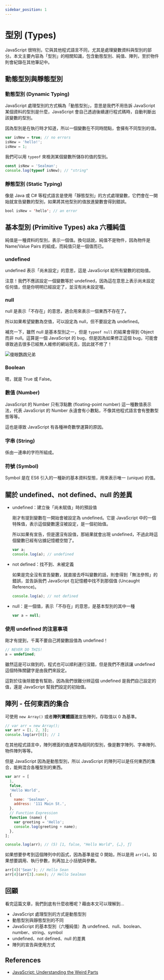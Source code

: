```yaml
---
sidebar_position: 1
---
```


# 型別 (Types)

JavaScript 很特別，它與其他程式語言不同，尤其是處理變數資料與型別的部分。本文主要內容為「型別」的相關知識，包含動態型別、純值、陣列，至於物件則會紀錄在其他筆記中。

## 動態型別與靜態型別

### 動態型別 (Dynamic Typing)

JavaScript 處理型別的方式稱為「動態型別」，意思是我們不用告訴 JavaScript 某個資料的型別是什麼，JavaScript 會自己透過後續運行程式碼時，自動判斷出該變數的型別。

因為型別是在執行時才知道，所以一個變數在不同時間點，會擁有不同型別的值。

```javascript
var isNew = true; // no errors
isNew = 'hello!';
isNew = 1;
```

我們可以用 `typeof` 來檢測某個變數所儲存的值的型別。

```javascript
const isNew = 'Sealman';
console.log(typeof isNew); // "string"
```

### 靜態型別 (Static Typing)

像是 Java 或 C# 等程式語言是使用「靜態型別」的方式處理變數，它們會在一開始就宣告變數的型別，如果將其他型別的值放進變數會得到錯誤。

```java
bool isNew = 'hello'; // an error
```

## 基本型別 (Primitive Types) aka 六種純值

純值是一種資料的型別，表示一個值。換句話說，純值不是物件，因為物件是 Name/Value Pairs 的組成，而純值只是一個值而已。

### undefined

undefined 表示「尚未設定」的意思，這是 JavaScript 給所有變數的初始值。

注意！我們不應該設定一個變數等於 undefined，因為這在意思上表示尚未設定任何值，但是你明明已經設定了，並沒有尚未設定喔。

### null

null 是表示「不存在」的意思，適合用來表示一個東西不存在了。

所以如果希望變數為空值，可以設定為 null，但不要設定為 undefined。

補充一下，雖然 null 是基本型別之一，但是 `typeof null` 的結果會得到 Object 而非 null。這算是一個 JavaScript 的 bug，但是因為如果修正這個 bug，可能會導致過去很多已經無人維修的網站死去，因此就不修了！

![傻眼鸚鵡兄弟](https://i.imgur.com/c8Nt4IY.png)

### Boolean

嗯，就是 True 或 False。

### 數值 (Number)

JavaScript 的 Number 只有浮點數 (floating-point number) 這一種數值表示法，代表 JavaScript 的 Number 永遠會有小數點，不像其他程式語言會有整數型態等等。

這也是導致 JavaScript 有各種神奇數學運算的原因。

### 字串 (String)

係由一連串的字符所組成。

### 符號 (Symbol)

Symbol 是在 ES6 引入的一種新的基本資料型態，用來表示唯一 (unique) 的值。

## 關於 undefined、not defined、null 的差異

- undefined：建立後「尚未賦值」時的預設值

  剛才有提到變數在一開始會被設定為 undefined。它是 JavaScript 中的一個特殊值，表示這個變數還沒被設定，是一個初始值。

  所以如果有宣告，但是還沒有設值，那結果就會出現 undefined，不過此時這個變數已經有佔據記憶體空間了。

  ```javascript
  var a;
  console.log(a); // undefined
  ```

- not defined：找不到、未被定義

  如果是完全沒有宣告變數，就直接去呼叫變數的話，則會得到「無法參照」的錯誤，並告訴我們 JavaScript 在記憶體中找不到那個值 (Uncaught Reference)。

  ```javascript
  console.log(a); // not defined
  ```

- null：是一個值，表示「不存在」的意思，是基本型別的其中一種

  ```javascript
  var a = null;
  ```

### 使用 undefined 的注意事項

剛才有提到，千萬不要自己將變數設值為 undefined！

```javascript
// NEVER DO THIS!
a = undefined;
```

雖然這是可以做到的，程式也可以順利運行沒錯，但是我們不應該讓 undefined 這個特殊關鍵字是由我們來設定。

這對於往後除錯會有幫助，因為我們很難分辨這個 undefined 是我們自己設定的值，還是 JavaScript 幫我們設定的初始值。

## 陣列 - 任何東西的集合

可使用 `new Array()` 或者**陣列實體語法**宣告陣列，存取值以 0 為基準。

```javascript
// var arr = new Array();
var arr = [1, 2, 3];
console.log(arr[0]); // 1
```

在其他程式語言中，陣列裡面的值通常為相同的型別，像是數字陣列、字串陣列、物件陣列等等。

但是 JavaScript 因為是動態型別，所以 JavaScript 的陣列可以是任何東西的集合，能夠混合各種型別的東西。

```javascript
var arr = [
  1,
  false,
  'Hello World',
  {
    name: 'Sealman',
    address: '111 Main St.',
  },
  // Function Expression
  function (name) {
    var greeting = 'Hello';
    console.log(greeting + name);
  },
];

console.log(arr); // (5) [1, false, "Hello World", {…}, ƒ]
```

如果想要參考到這個陣列中的函式，因為基準是從 0 開始，所以是用 `arr[4]`。如果想要調用、執行參數，則再加上小括號與參數。

```javascript
arr[4]('Sean'); // Hello Sean
arr[4](arr[3].name); // Hello Sealman
```

## 回顧

看完這篇文章，我們到底有什麼收穫呢？藉由本文可以理解到…

- JavaScript 處理型別的方式是動態型別
- 動態型別與靜態型別的不同
- JavaScript 的基本型別（六種純值）為 undefined、null、boolean、number、string、symbol
- undefined、not defined、null 的差異
- 陣列的宣告與使用方式

## References

- [JavaScript: Understanding the Weird Parts](https://www.udemy.com/course/understand-javascript/)

